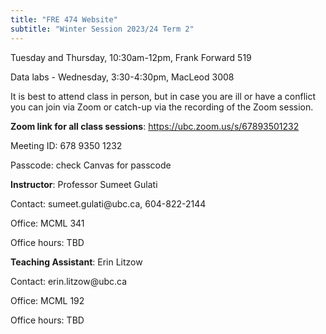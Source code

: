 ```yaml
---
title: "FRE 474 Website"
subtitle: "Winter Session 2023/24 Term 2"
---
```


Tuesday and Thursday, 10:30am-12pm, Frank Forward 519

Data labs - Wednesday, 3:30-4:30pm, MacLeod 3008

It is best to attend class in person, but in case you are ill or have a conflict you can join via Zoom or catch-up via the recording of the Zoom session.

**Zoom link for all class sessions**: <https://ubc.zoom.us/s/67893501232>

Meeting ID: 678 9350 1232

Passcode: check Canvas for passcode

**Instructor**: Professor Sumeet Gulati

Contact: sumeet.gulati\@ubc.ca, 604-822-2144

Office: MCML 341

Office hours: TBD

**Teaching Assistant**: Erin Litzow

Contact: erin.litzow\@ubc.ca

Office: MCML 192

Office hours: TBD
